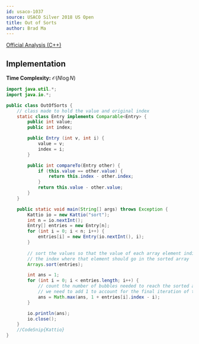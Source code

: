 ```yaml
---
id: usaco-1037
source: USACO Silver 2018 US Open
title: Out of Sorts
author: Brad Ma
---
```


[Official Analysis (C++)](http://www.usaco.org/current/data/sol_sort_silver_open18.html)

## Implementation

**Time Complexity:** $\mathcal{O}(N \log N)$

<LanguageSection>

<JavaSection>

```java
import java.util.*;
import java.io.*;

public class OutOfSorts {
	// class made to hold the value and original index
	static class Entry implements Comparable<Entry> {
		public int value;
		public int index;

		public Entry (int v, int i) {
			value = v;
			index = i;
		}

		public int compareTo(Entry other) { 
			if (this.value == other.value) {
				return this.index - other.index;
			}
			return this.value - other.value;
		}
	}

	public static void main(String[] args) throws Exception {
		Kattio io = new Kattio("sort");
		int n = io.nextInt();
		Entry[] entries = new Entry[n];
		for (int i = 0; i < n; i++) {
			entries[i] = new Entry(io.nextInt(), i);
		}
				      
		// sort the values so that the value of each array element indices 
		// the index where that element should go in the sorted array
		Arrays.sort(entries); 

		int ans = 1;
		for (int i = 0; i < entries.length; i++) {
			// count the number of bubbles needed to reach the sorted array
			// we need to add 1 to account for the final iteration of the algorithm
			ans = Math.max(ans, 1 + entries[i].index - i);
		}

		io.println(ans);
		io.close();
	}
	//CodeSnip{Kattio}
}
```

</JavaSection>

</LanguageSection>

